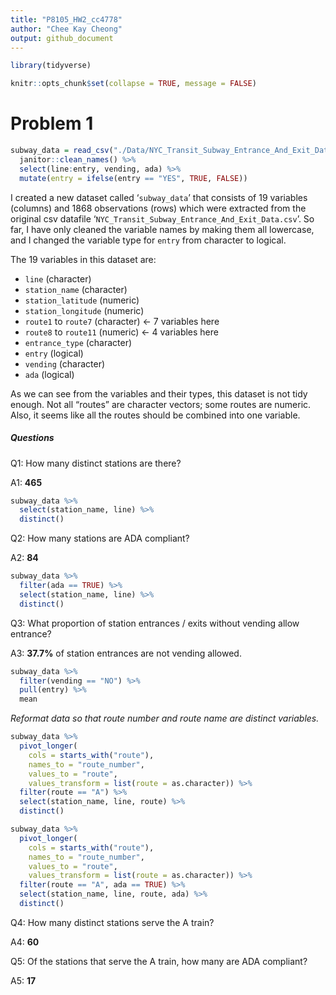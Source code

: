```yaml
---
title: "P8105_HW2_cc4778"
author: "Chee Kay Cheong"
output: github_document
---
```


```r
library(tidyverse)

knitr::opts_chunk$set(collapse = TRUE, message = FALSE)
```

# Problem 1

```r
subway_data = read_csv("./Data/NYC_Transit_Subway_Entrance_And_Exit_Data.csv") %>%
  janitor::clean_names() %>%
  select(line:entry, vending, ada) %>%
  mutate(entry = ifelse(entry == "YES", TRUE, FALSE))
```

I created a new dataset called '`subway_data`' that consists of 19 variables (columns) and 1868 observations (rows) which were extracted from the original csv datafile '`NYC_Transit_Subway_Entrance_And_Exit_Data.csv`'. So far, I have only cleaned the variable names by making them all lowercase, and I changed the variable type for `entry` from character to logical. 

The 19 variables in this dataset are:

* `line` (character)
* `station_name` (character)
* `station_latitude` (numeric)
* `station_longitude` (numeric)
* `route1` to `route7` (character)  <- 7 variables here
* `route8` to `route11` (numeric)  <- 4 variables here
* `entrance_type` (character)
* `entry` (logical)
* `vending` (character)
* `ada` (logical)

As we can see from the variables and their types, this dataset is not tidy enough. Not all "routes" are character vectors; some routes are numeric. Also, it seems like all the routes should be combined into one variable.

##### Questions

Q1: How many distinct stations are there?
  
A1: **465**
  
```r
subway_data %>% 
  select(station_name, line) %>% 
  distinct()
```

Q2: How many stations are ADA compliant?

A2: **84**
  
```r
subway_data %>%
  filter(ada == TRUE) %>% 
  select(station_name, line) %>% 
  distinct()
```
  
Q3: What proportion of station entrances / exits without vending allow entrance?

A3: **37.7%** of station entrances are not vending allowed. 
  
```r
subway_data %>% 
  filter(vending == "NO") %>%
  pull(entry) %>% 
  mean
```

*Reformat data so that route number and route name are distinct variables.*
```r
subway_data %>% 
  pivot_longer(
    cols = starts_with("route"),
    names_to = "route_number",
    values_to = "route",
    values_transform = list(route = as.character)) %>% 
  filter(route == "A") %>% 
  select(station_name, line, route) %>% 
  distinct()

subway_data %>%
  pivot_longer(
    cols = starts_with("route"),
    names_to = "route_number",
    values_to = "route",
    values_transform = list(route = as.character)) %>% 
  filter(route == "A", ada == TRUE) %>% 
  select(station_name, line, route, ada) %>% 
  distinct()
```
Q4: How many distinct stations serve the A train?

A4: **60** 

Q5: Of the stations that serve the A train, how many are ADA compliant?

A5: **17**




